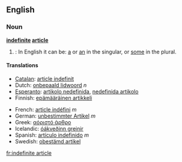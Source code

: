 ==English==
===Noun===
'''[[indefinite]] [[article]]'''

#{{grammar}}: In English it can be: [[a]] or [[an]] in the singular, or [[some]] in the plural.

====Translations====
{{top}}
*[[Catalan]]: [[article indefinit]]
*Dutch: [[onbepaald lidwoord]] ''n''
*[[Esperanto]]: [[artikolo nedefinida]], [[nedefinida artikolo]]
*Finnish: [[epämääräinen artikkeli]]
{{mid}}
*French: [[article indéfini]] ''m''
*German: [[unbestimmter Artikel]] ''m''
*Greek: [[αόριστό άρθρο]] {{n}}
*Icelandic: [[óákveðinn greinir]] {{m}}
*Spanish: [[artículo indefinido]] ''m''
*Swedish: [[obestämd artikel]]
{{bottom}}
[[fr:indefinite article]]